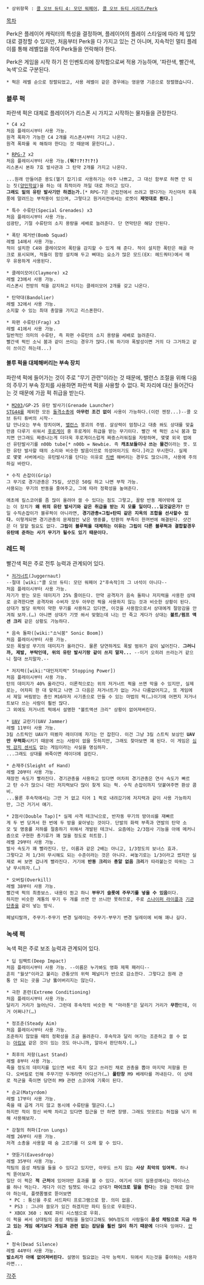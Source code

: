  * 상위항목 : [[콜 오브 듀티 4: 모던 워페어]], [[콜 오브 듀티 시리즈/Perk]]

[[목차]]

Perk은 플레이어 캐릭터의 특성을 결정하며, 플레이어의 플레이 스타일에 따라 제 입맛대로 결정할 수 있지만, 처음부터 Perk을 다 가지고 있는 건 아니며, 지속적인 멀티 플레이를 통해 레벨업을 하여 Perk들을 언락해야 한다.

Perk은 게임을 시작 하기 전 인벤토리에 장착함으로써 적용 가능하며, '파란색, 빨간색, 녹색'으로 구분된다.

 * 퍽은 레벨 순으로 정렬되었고, 사용 레벨이 같은 경우에는 영문명 기준으로 정렬했습니다.
=== 블루 퍽 ===
파란색 퍽은 대체로 플레이어가 리스폰 시 가지고 시작하는 물자들을 관장한다.

 * C4 x2
 처음 플레이시부터 사용 가능.
 원격 폭파가 가능한 C4 2개를 리스폰시부터 가지고 나온다.
 원격 폭파를 꼭 해줘야 한다는 것 때문에 묻힌다(…).

 * [[RPG-7]] x2
 처음 플레이시부터 사용 가능.'''(뭐?!?!?!?!)'''
 리스폰시 본좌 7호 발사관과 그 탄약 2개를 가지고 나온다.

 ...원래 만들어준 용도(헬기 잡기)로 사용하기는 아주 나쁘고, 그 대신 함부로 하면 안 되는 짓([[양민학살]])을 하는 데 최적이라 까일 대로 까이고 있다.
 '''그래도 밑의 유탄 발사기만 하겠는가.'''[* RPG-7은 근접전에서 쓰려고 했다가는 자신마저 후폭풍에 말려드는 부작용이 있으며, 그렇다고 원거리전에서는 로켓이 '''제멋대로 튄다.''']

 * 특수 수류탄(Special Grenades) x3
 처음 플레이시부터 사용 가능.
 섬광탄, 기절 수류탄의 소지 용량을 세배로 늘려준다. 단 연막탄은 해당 안된다.

 * 폭탄 제거반(Bomb Squad)
 레벨 14에서 사용 가능.
 적이 설치한 C4와 클레이모어 폭탄을 감지할 수 있게 해 준다. 적이 설치한 폭탄은 해골 마크로 표시되며, 적들이 함정 설치해 두고 삐대는 요소가 많은 모드(EX: 헤드쿼터)에서 매우 유용하게 사용된다.

 * 클레이모어(Claymore) x2
 레벨 23에서 사용 가능.
 리스폰시 전방의 적을 감지하고 터지는 클레이모어 2개를 갖고 나온다.

 * 탄약대(Bandolier)
 레벨 32에서 사용 가능.
 소지할 수 있는 최대 총알을 가지고 리스폰한다.

 * 파편 수류탄(Frag) x3
 레벨 41에서 사용 가능.
 일반적인 의미의 수류탄, 즉 파편 수류탄의 소지 용량을 세배로 늘려준다.
 빨간색 퍽인 소닉 붐과 같이 쓰이는 경우가 많다.(뭐 하기야 폭발성이면 거의 다 그거하고 같이 쓰이긴 하는데...)
==== 블루 퍽을 대체해버리는 부속 장치 ====
파란색 퍽에 들어가는 것이 주로 "무기 관련"이라는 것 때문에, 밸런스 조절을 위해 다음의 주무기 부속 장치를 사용하면 파란색 퍽을 사용할 수 없다.
퍽 자리에 대신 들어간다는 것 때문에 가끔 퍽 취급을 받는다.

 * [[M203]]/GP-25 유탄 발사기(Grenade Launcher)
 [[STG44]]를 제외한 모든 [[돌격소총]]에 '''아무런 조건 없이''' 사용이 가능하다.(이런 젠장...)--콜 오브 듀티 튜버의 시작--
 답 안나오는 부속 장치이며, [[밸런스]] 붕괴의 주범. 살상력이 엄청나고 대충 쏴도 상대를 맞출만큼 다루기 쉬워서 [[후로게이]] 중 후로게이 취급을 받는 무기이다. 빨간 색 퍽인 소닉 붐과 합치면 안그래도 짜증나는게 더더욱 후로게이스럽게 짜증스러워짐을 자랑하며, 몇몇 외국 썹에선 유탄발사기를 n00b tube[* n00b = Newbie. 즉 '''캐초보들이나 쓰는 물건'''이라는 뜻. 또한 유탄 발사할 때의 소리와 비슷한 발음이므로 의성어이기도 하다.]라고 무시한다. 실제로 몇몇 서버에서는 유탄발사기를 단다는 이유로 [[킥밴]] 해버리는 경우도 많으니까, 사용에 주의하길 바란다.

 * 수직 손잡이(Grip)
 그 무기로 경기관총은 75킬, 샷건은 50킬 하고 나면 부착 가능.
 사용되는 무기의 반동을 줄여주고, 그에 따라 정확성을 높여준다.

 애초에 킬스코어를 좀 많이 올려야 쓸 수 있다는 점도 그렇고, 꼴랑 반동 제어밖에 없는 이 장치가 '''왜 위의 유탄 발사기와 같은 취급을 받는 지 모를 일이다...일것같은가?''' 만일 수직손잡이가 블루퍽이 아니라면, '''경기관총+그립+탄띠 같은 지옥의 조합을 선사할수 있다.''' 이렇게되면 경기관총의 문제점인 낮은 명중률, 탄환의 부족이 한꺼번에 해결된다. 샷건은 더 말할 필요도 없다. '''그립이 블루퍽을 대체하는 이유는 그립이 다른 블루퍽과 결합할경우 유탄에 준하는 사기 무기가 될수도 있기 때문이다.'''

=== 레드 퍽 ===
빨간색 퍽은 주로 전투 능력과 관계되어 있다.

 * [[저거너트]](Juggernaut)
 --절대 [wiki:"콜 오브 듀티: 모던 워페어 2"후속작]의 그 녀석이 아니다--
 처음 플레이시부터 사용 가능.
 자기가 받는 모든 데미지가 25% 줄어든다. 만약 공격자가 음속 돌파나 저지력을 사용한 상태로 공격한다면 공격자와 수비자 모두 아무런 퍽을 사용하지 않는 것과 비슷한 상황이 된다.
 상대가 발당 위력이 약한 무기를 사용하고 있다면, 이것을 사용함으로서 상대에게 절망감을 안겨줘 보자.(…) 아니면 상대가 기껏 쏴서 맞혔는데 나는 안 죽고 게다가 상대는 '''볼트/펌프 액션 크리''' 같은 상황도 가능하다.

 * 음속 돌파([wiki:"소닉붐" Sonic Boom])
 처음 플레이시부터 사용 가능.
 모든 폭발성 무기의 데미지가 올라간다. 물론 당연하게도 폭발 범위가 같이 넓어진다. '''그러니까, 제발, 부탁인데, 위의 유탄 발사기랑 같이 쓰지 말자...''' --이거 오히려 쓰라는거 같으니 절대 쓰지말자.--

 * 저지력([wiki:"대인저지력" Stopping Power])
 처음 플레이시부터 사용 가능.
 탄의 데미지가 40% 올라간다. 이론적으로는 위의 저거너트 퍽을 쓰면 막을 수 있지만, 실제로는, 어차피 한 대 맞히고 나면 그 다음은 저거너트가 없는 거나 다름없어지고, 또 게임에서 제일 버림받는 총인 M16마저 사기총으로 만들 수 있는 마법의 퍽(…)이기에 어쩐지 저거너트보다 쓰는 사람이 훨씬 많다.
 그 외에도 저거너트 퍽에서 설명한 "볼트액션 크리" 상황이 없어져버린다.

 * [[UAV]] 교란기(UAV Jammer)
 레벨 11부터 사용 가능.
 3킬 스트릭인 UAV가 떠봤자 레이더에 자기는 안 잡힌다. 이건 그냥 3킬 스트릭 보상인 '''UAV만 무력화'''시키기 때문에 쓰는 사람이 없을 듯하지만, 그래도 찾아보면 꽤 된다. 이 게임은 [[심박 감지 센서]]도 없는 게임이라는 사실을 명심하자.
 ...그래도 상대를 쏴죽이면 레이더에 걸린다.

 * 손재주(Sleight of Hand)
 레벨 20부터 사용 가능.
 재장전 속도가 빨라진다. 경기관총을 사용하고 있다면 어차피 경기관총은 연사 속도가 빠르고 탄 수가 많으니 대인 저지력보다 많이 찾게 되는 퍽. 수직 손잡이까지 덧붙여주면 환상 콤비.
 ...물론 후속작에서는 그딴 거 없고 티어 1 퍽로 내려갔기에 저지력과 같이 사용 가능하지만, 그건 거기서 얘기.

 * 2점사(Double Tap)[* 실제 사격 테크닉으로, 반자동 무기의 방아쇠를 재빠르게 두 번 당겨서 한 번에 두 방을 꽂아넣는 것이다. 단발의 화력 부족과 연발의 탄약 소모 및 명중률 저하를 절충하기 위해서 개발된 테크닉. 요즘에는 2/3점사 기능을 아에 메커니즘으로 구현한 총기류가 꽤 많을 정도로 히트함.]
 레벨 29부터 사용 가능.
 발사 속도가 꽤 빨라진다. 단, 이름과 같은 2배는 아니고, 1/3정도의 보너스 효과.
 그렇다고 저 1/3이 무시해도 되는 수준이라는 것은 아니다. 써놓기로는 1/3이라고 썼지만 실제로 써 보면 겁나게 빨라진다. 거기에 '''반동 크리'''와 '''총알 없음 크리'''가 따라붙는것 따위는 그냥 무시하자.(…)

 * 오버킬(Overkill)
 레벨 38부터 사용 가능.
 빨간색 퍽의 최종보스. 내용이 뭔고 하니 '''부무기 슬롯에 주무기를 넣을 수 있음'''이다.
 하지만 비슷한 계통의 무기 두 개를 쓰면 안 쓰니만 못하므로, 주로 [[스나이퍼 라이플]]과 [[기관단총]]을 같이 넣는 방식.

 페널티랄까, 주무기-주무기 변경 딜레이는 주무기-부무기 변경 딜레이에 비해 꽤나 길다.

=== 녹색 퍽 ===
녹색 퍽은 주로 보조 능력과 관계되어 있다.

 * 딥 임팩트(Deep Impact)
 처음 플레이시부터 사용 가능. --이름은 누가봐도 영화 제목 패러디--
 흔히 "월샷"이라고 불리는 관통샷의 위력 페널티가 반으로 감소한다. 그렇다고 원래 관통 안 되는 곳을 그냥 뚫어버리지는 않는다.

 * 극한 훈련(Extreme Conditioning)
 처음 플레이시부터 사용 가능.
 달리기 거리가 늘어난다. 그런데 후속작의 비슷한 퍽 "마라톤"은 달리기 거리가 '''무한'''인데, 이거 어쩌나?(…)

 * 정조준(Steady Aim)
 처음 플레이시부터 사용 가능.
 조준하지 않았을 때의 정확성을 조금 올려준다. 후속작과 달리 여기는 조준하고 쏠 수 없는 [[아킴보]] 같은 것이 있는 것도 아니니까, 알아서 판단하자.(…)

 * 최후의 저항(Last Stand)
 레벨 8부터 사용 가능.
 죽을 정도의 데미지를 입으면 바로 죽지 않고 쓰러진 채로 권총을 뽑아 마지막 저항을 한다. 오버킬로 인해 주무기만 두개라면 어디선가(…) '''풀탄창''' M9 베레타를 꺼내든다. 이 상태로 적군을 죽이면 당연히 M9 관련 스코어에 기록이 된다.

 * 순교(Matyrdom)
 레벨 17부터 사용 가능.
 죽을 때 곱게 가지 않고 동시에 수류탄을 떨군다.(…)
 하지만 적이 정신 바짝 차리고 있다면 접근을 안 하면 장땡. 그래도 멋모르는 허접을 낚기 위해 사용해보자.

 * 강철의 허파(Iron Lungs)
 레벨 26부터 사용 가능.
 저격 소총을 사용할 때 숨 고르기를 더 오래 할 수 있다.

 * 엿듣기(Eavesdrop)
 레벨 35부터 사용 가능.
 적팀의 음성 채팅을 들을 수 있다고 있지만, 아무도 쓰지 않는 '''사상 최악의 잉여퍽.''' 하나씩 뜯어보자.
 일단 이 퍽은 '''적 근처'''에 있어야만 효과를 볼 수 있다. 여기서 이미 실용성에서는 마이너스를 하나 먹는다. 게다가 이건 팀챗도 아니고 상대가 '''마이크로 말을 한다'''는 것을 전제로 깔아야 하는데, 플랫폼별로 뜯어보면
  * PC : 통신을 주로 서드파티 프로그램으로 함. 의미 없음.
  * PS3 : 그나마 쓸모가 있긴 하겠지만 파티 등으로 우회한다.
  * XBOX 360 : NXE 파티 시스템으로 우회.
 이 퍽을 써서 상대팀의 음성 채팅을 들었다고해도 90%정도의 사람들이 '''음성 채팅으로 지금 하고 있는 게임 얘기보다 게임과 관련 없는 잡담을 훨씬 많이 하기 때문에''' 더더욱 잉여다. [[안습]].

 * 정숙(Dead Silence)
 레벨 44부터 사용 가능.
 '''발소리가 아예 없어져버린다.''' 설명이 필요없는 극악 능력치. 뒤에서 치는것을 좋아하는 사용자라면...
[[각주]]

